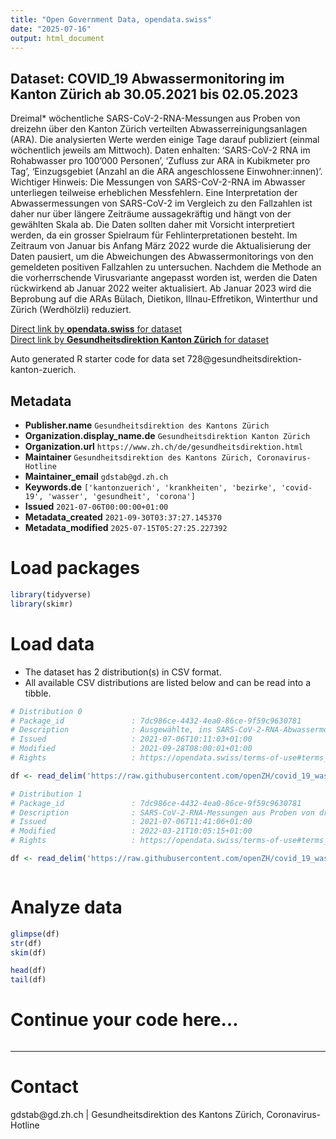```yaml
---
title: "Open Government Data, opendata.swiss"
date: "2025-07-16"
output: html_document
---
```


## Dataset: COVID_19 Abwassermonitoring im Kanton Zürich ab 30.05.2021 bis 02.05.2023

Dreimal* wöchentliche SARS-CoV-2-RNA-Messungen aus Proben von dreizehn über den Kanton Zürich verteilten Abwasserreinigungsanlagen (ARA). Die analysierten Werte werden einige Tage darauf publiziert (einmal wöchentlich jeweils am Mittwoch). Daten enhalten: 'SARS-CoV-2 RNA im Rohabwasser pro 100'000 Personen', 'Zufluss zur ARA in Kubikmeter pro Tag', 'Einzugsgebiet (Anzahl an die ARA angeschlossene Einwohner:innen)'. Wichtiger Hinweis: Die Messungen von SARS-CoV-2-RNA im Abwasser unterliegen teilweise erheblichen Messfehlern. Eine Interpretation der Abwassermessungen von SARS-CoV-2 im Vergleich zu den Fallzahlen ist daher nur über längere Zeiträume aussagekräftig und hängt von der gewählten Skala ab. Die Daten sollten daher mit Vorsicht interpretiert werden, da ein grosser Spielraum für Fehlinterpretationen besteht. Im Zeitraum von Januar bis Anfang März 2022 wurde die Aktualisierung der Daten pausiert, um die Abweichungen des Abwassermonitorings von den gemeldeten positiven Fallzahlen zu untersuchen. Nachdem die Methode an die vorherrschende Virusvariante angepasst worden ist, werden die Daten rückwirkend ab Januar 2022 weiter aktualisiert.
Ab Januar 2023 wird die Beprobung auf die ARAs Bülach, Dietikon, Illnau-Effretikon, Winterthur und Zürich (Werdhölzli) reduziert.

[Direct link by **opendata.swiss** for dataset](https://opendata.swiss/de/dataset/covid_19-abwassermonitoring-im-kanton-zurich-ab-30-05-2021)<br>
[Direct link by **Gesundheitsdirektion Kanton Zürich** for dataset](https://github.com/openZH/covid_19_wastewater_monitoring_ZH)

Auto generated R starter code for data set 728@gesundheitsdirektion-kanton-zuerich.

## Metadata

- **Publisher.name** `Gesundheitsdirektion des Kantons Zürich`
- **Organization.display_name.de** `Gesundheitsdirektion Kanton Zürich`
- **Organization.url** `https://www.zh.ch/de/gesundheitsdirektion.html`
- **Maintainer** `Gesundheitsdirektion des Kantons Zürich, Coronavirus-Hotline`
- **Maintainer_email** `gdstab@gd.zh.ch`
- **Keywords.de** `['kantonzuerich', 'krankheiten', 'bezirke', 'covid-19', 'wasser', 'gesundheit', 'corona']`
- **Issued** `2021-07-06T00:00:00+01:00`
- **Metadata_created** `2021-09-30T03:37:27.145370`
- **Metadata_modified** `2025-07-15T05:27:25.227392`


# Load packages

```r

library(tidyverse)
library(skimr)

```

# Load data

-   The dataset has 2 distribution(s) in CSV format.
-   All available CSV distributions are listed below and can be read into a tibble.

```r

# Distribution 0
# Package_id               : 7dc986ce-4432-4ea0-86ce-9f59c9630781
# Description              : Ausgewählte, ins SARS-CoV-2-RNA-Abwassermonitoring integrierte Abwasserreinigungsanlagen (ARA). Variabeln: 'ARA_code' = Abkürzung der ARA; 'catchment_area' = Einzugsgebiet (Anzahl an die ARA angeschlossene Einwohner:innen); 'ARA_name' = Ausgeschriebener Name der ARA; 'district' = Kantonaler Bezirk, in dem die ARA liegt.
# Issued                   : 2021-07-06T10:11:03+01:00
# Modified                 : 2021-09-28T08:00:01+01:00
# Rights                   : https://opendata.swiss/terms-of-use#terms_by

df <- read_delim('https://raw.githubusercontent.com/openZH/covid_19_wastewater_monitoring_ZH/master/ara_einzugsgebiet.csv')

# Distribution 1
# Package_id               : 7dc986ce-4432-4ea0-86ce-9f59c9630781
# Description              : SARS-CoV-2-RNA-Messungen aus Proben von dreizehn ins Monitoring integrierten Abwasserreinigungsanlagen (ARA). Variabeln: 'date' = Tag der Entnahme der Probe; 'SARS_CoV_2_RNA_copies_d_100000' = SARS-CoV-2 RNA im Rohabwasser pro 100'000 Personen; 'quantification_flag' = 'Q': über Quantifizierungsgrenze (>LOQ), 'D': über Nachweisgrenze (>LOD), 'N': unter Nachweisgrenze (<LOD); 'flow_m3_d' = Zufluss zur ARA in Kubikmeter pro Tag; 'sample_origin' = Abkürzung der ARA ('ARA_code' gemäss Ressource "Liste der Abwasserreinigungsanlagen mit Einzugsgebiet").
# Issued                   : 2021-07-06T11:41:06+01:00
# Modified                 : 2022-03-21T10:05:15+01:00
# Rights                   : https://opendata.swiss/terms-of-use#terms_by

df <- read_delim('https://raw.githubusercontent.com/openZH/covid_19_wastewater_monitoring_ZH/master/COVID19_Abwassermonitoring.csv')



```

# Analyze data

```r

glimpse(df)
str(df)
skim(df)

head(df)
tail(df)

```

# Continue your code here...

```r

```

------------------------------------------------------------------------

# Contact

gdstab@gd.zh.ch | Gesundheitsdirektion des Kantons Zürich, Coronavirus-Hotline
